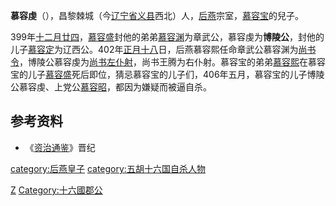 {{for|乐浪王慕容虔|慕容虔 (前燕)}}
'''慕容虔'''（{{bd|？||406年|catIdx=M}}），昌黎棘城（今[[辽宁省|辽宁省]][[义县|义县]]西北）人，[[后燕|后燕]]宗室，[[慕容宝|慕容宝]]的兒子。

399年[[十二月廿四|十二月廿四]]，[[慕容盛|慕容盛]]封他的弟弟[[慕容渊|慕容渊]]为章武公，慕容虔为'''博陵公'''，封他的儿子[[慕容定|慕容定]]为辽西公。402年[[正月十八|正月十八]]日，后燕慕容熙任命章武公慕容渊为[[尚书令|尚书令]]，博陵公慕容虔为[[尚书左仆射|尚书左仆射]]，尚书王腾为右仆射。慕容宝的弟弟[[慕容熙|慕容熙]]在慕容宝的儿子[[慕容盛|慕容盛]]死后即位，猜忌慕容宝的儿子们，406年五月，慕容宝的儿子博陵公慕容虔、上党公[[慕容昭_(后燕)|慕容昭]]，都因为嫌疑而被逼自杀。
==参考资料==
*《[[资治通鉴|资治通鉴]]》晋纪
{{DEFAULTSORT:M}}
[[Category:慕容姓|Z]]
[[category:后燕皇子|category:后燕皇子]]
[[category:五胡十六国自杀人物|category:五胡十六国自杀人物]]
[[Category:十六國郡公|Category:十六國郡公]]